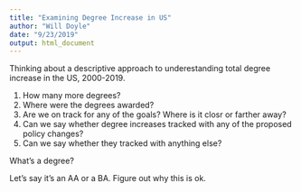 ```yaml
---
title: "Examining Degree Increase in US"
author: "Will Doyle"
date: "9/23/2019"
output: html_document
---
```


Thinking about a descriptive approach to underestanding total degree increase 
in the US, 2000-2019.

1. How many more degrees?
2. Where were the degrees awarded?
3. Are we on track for any of the goals? Where is it closr or farther away?
4. Can we say whether degree increases tracked with any of the 
proposed policy changes?
5. Can we say whether they tracked with anything else?

What's a degree? 

Let's say it's an AA or a BA. Figure out why this is ok. 




